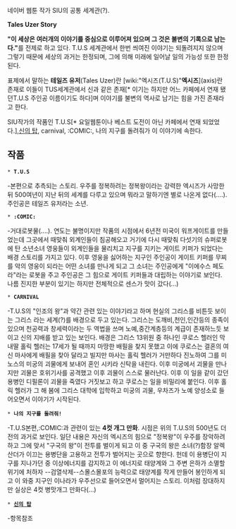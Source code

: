 네이버 웹툰 작가 SIU의 공통 세계관(?).

'''Tales Uzer Story'''

'''"이 세상은 여러개의 이야기를 중심으로 이루어져 있으며 그 것은 불변의 기록으로 남는다."'''를 전제로 하고 있다. T.U.S 세계관에서 한번 씌여진 이야기는 되돌려지지 않으며 그렇기 때문에 세상의 과거는 한정되며, 그에 의해 미래에 일어날 일의 가능성 또한 한정된다.

표제에서 말하는 '''테일즈 유저'''(Tales Uzer)란 [wiki:"엑시즈(T.U.S)"'''엑시즈'''](axis)란 존재로 이들이 TUS세계관에서 신과 같은 존재[* 이기는 하지만 어느 카페에서 연재 됐던T.U.S 주인공 이름이기도 하다]며 이야기를 불변의 역사로 남기는 힘을 가진 존재라고 한다.

SIU작가의 작품인 T.U.S[* 요일웹툰이나 베스트 도전이 아닌 카페에서 연재 되었었다.],[[신의 탑]], carnival, :COMIC:, 나의 지구를 돌려줘가 이 이야기에 속한다.

== 작품 ==

 * '''T.U.S'''

-본편으로 추측되는 스토리. 우주를 정복하려는 정복왕이라는 강력한 엑시즈가 사망한 뒤 500여년이 지난 뒤의 세계를 다루고 있으며 뭐라고 말하기엔 별로 나온게 없다(....). 주인공은 테일즈 유저라는 소년.

 * ''':COMIC:'''

-거대로봇물(....). 연도는 불명이지만 작품의 시점에서 6년전 미국이 워프게이트를 만들었는데 그곳에서 때맞춰 외계인들이 침공해오고 거기에 다시 때맞춰 다섯기의 슈퍼로봇에 탄 소년소녀 영웅들이 외계인들을 물리치고 지구를 지키는 게이트 키퍼가 되었다는 배경 스토리를 가지고 있다. 이후 영웅을 싫어하는 지구인 주인공이 게이트 키퍼를 무찌를 악의 영웅이 되라는 어떤 소녀를 만나게 되고 그 소녀는 주인공에게 "이에수스 페도라"라는 로봇을 주고 주인공은 그 힘으로 게이트 키퍼들과 대립하는 이야기로 보인다. 나름 진지한 부분이 있기는 하지만 전체적으로 센스가 맛이 갔다(...)

 * '''CARNIVAL'''

-T.U.S의 "인조의 왕"과 약간 관련 있는 이야기라고 하며 현실의 그리스를 비튼듯 보이는 그리스 라는 세계(?)를 배경으로 두고 있는다. 그리스는 도깨비,천인,인간등의 종족이 있으며 천공력과 창세력이라는 두 역법을 쓰며 노예,중간계층등의 계급이 존재하느듯 보이고 신의 지배를 받고 있는 보인다. 배경은 그리스 13위원 중 하나인 쿠로스 헬러인 막내딸 홀릭 헬러는 17세가 될 때까지 마땅한 배필을 찾지 못했고 이에 쿠로스는 결혼의 여신 마사에게 배필을 찾아 달라고 빌지만 마사는 홀릭 헬러가 거만하다 진노하여 그를 미노스의 미궁의 괴물에게 보내어 혼인 시키라 신탁을 내린다. 이후 미궁에서 괴물을 만나지만 괴물은 호위기사를 공격했고 이후 괴물이 스스로 물러난다. 이후 이 일을 같이 갔던 용병인 디필론이 괴물을 죽였다 거짓보고 하고 쿠로스는 일을 비밀리에 붙인다. 이후 홀릭 헬러가 그 해 봄에 그리스 대학에 입학하고 미궁의 괴물, 우차즈가 노예 양성소로 들어오면서 이야기가 시작된다. 

 * '''나의 지구를 돌려줘!'''

-T.U.S본편,:COMIC:과 관련이 있는 '''4컷 개그 만화'''. 시점은 위의 T.U.S의 500년도 더 전의 과거로 보인다. 일단 내용은 자신의 엑시즈의 힘으로 "정복왕"이 우주를 장악하려하고 그에 맞서 "구국의 왕"이 전투를 벌이게 되고 이 중 구국의 왕은 소녀(?)함장 알렉산더가 이끄는 용병단을 고용하고 전투가 벌어지는 곳으로 향한다. 헌데 이 용병단이 지구를 지나가던 중 이상에너지를 감지하고 이 에너지로 태양계와 그 주변 은하가 소멸할 위기에 처하자 --검열삭제--스몰스몰포의 능력으로 태양계를 작게 만들어 봉인하게 되고 이 와중 지구인 이나라가 우주선으로 들어오면서 멀어지는 스토리. 이처럼 장대하지만 실상은 4컷 병맛개그 만화다(...) 

 * '''[[신의 탑]]'''

-항목참조
